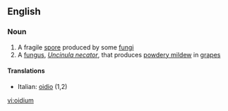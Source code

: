 ==English==

===Noun===
{{wikipedia}}
{{en-noun|oidia}}

# A fragile [[spore]] produced by some [[fungus|fungi]]
# A [[fungus]], ''[[Uncinula necator ]]'', that produces [[powdery mildew]] in [[grape]]s

====Translations====
{{trans-top}}
*Italian: [[oidio]] (1,2)
{{trans-mid}}

{{trans-bottom}}

[[vi:oidium]]